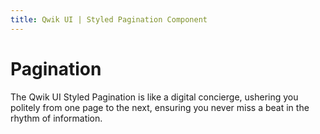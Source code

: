 ```yaml
---
title: Qwik UI | Styled Pagination Component
---
```



# Pagination

The Qwik UI Styled Pagination is like a digital concierge, ushering you politely from one page to the next, ensuring you never miss a beat in the rhythm of information.

<StatusBanner status={statusByComponent.styled.Pagination} />
